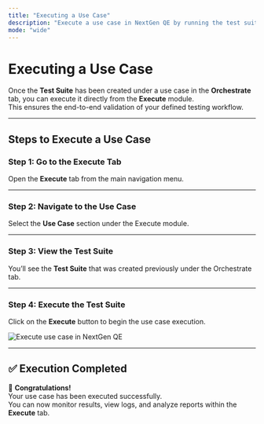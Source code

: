 ```yaml
---
title: "Executing a Use Case"
description: "Execute a use case in NextGen QE by running the test suite created under the Orchestrate tab."
mode: "wide"
---
```


# Executing a Use Case

Once the **Test Suite** has been created under a use case in the **Orchestrate** tab, you can execute it directly from the **Execute** module.  
This ensures the end-to-end validation of your defined testing workflow.

---

## Steps to Execute a Use Case

### Step 1: Go to the Execute Tab
Open the **Execute** tab from the main navigation menu.

---

### Step 2: Navigate to the Use Case
Select the **Use Case** section under the Execute module.

---

### Step 3: View the Test Suite
You’ll see the **Test Suite** that was created previously under the Orchestrate tab.

---

### Step 4: Execute the Test Suite
Click on the **Execute** button to begin the use case execution.

<img src="/web-testing/imgs/use_case_5.png" alt="Execute use case in NextGen QE" />

---

## ✅ Execution Completed

🎉 **Congratulations!**  
Your use case has been executed successfully.  
You can now monitor results, view logs, and analyze reports within the **Execute** tab.
